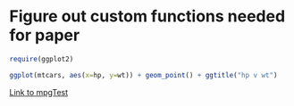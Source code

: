 # Figure out custom functions needed for paper

```r
require(ggplot2)
```

```r
ggplot(mtcars, aes(x=hp, y=wt)) + geom_point() + ggtitle("hp v wt") 
```

[Link to mpgTest](#mpgTest)